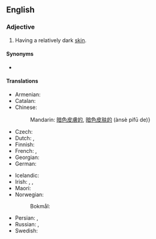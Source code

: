 ==English==

===Adjective===
{{en-adj|head=[[dark]]-[[skinned]]}}

# Having a relatively dark [[skin]].

====Synonyms====
* {{l|en|swarthy}}

====Translations====
{{trans-top|having dark skin}}
* Armenian: {{t+|hy|թուխ}}
* Catalan: {{t|ca|bru}}
* Chinese:
*: Mandarin: [[暗色]][[皮膚]][[的]], [[暗色]][[皮肤]][[的]] (ànsè pífū de)}
* Czech: {{t+|cs|snědý|m}}
* Dutch: {{t|nl|donkerhuidig}}, {{t+|nl|donker}}
* Finnish: {{t+|fi|tummaihoinen}}
* French: {{t+|fr|basané|m}}, {{t+|fr|bronzé|m}}
* Georgian: {{t|ka|მუქი}}
* German: {{t+|de|dunkelhäutig}}
{{trans-mid}}
* Icelandic: {{t|is|hörundsdökkur}}
* Irish: {{t|ga|coirtithe}}, {{t|ga|dubh sa chraiceann}}, {{t|ga|dorcha sa chraiceann}}
* Maori: {{t|mi|kiri waitutu}}
* Norwegian:
*: Bokmål: {{t|nb|mørkhudet}}
* Persian: {{t|fa|سیاه‌چرده|tr=siyâh-čorde|sc=fa-Arab}}, {{t+|fa|اسمر|tr=asmar|sc=fa-Arab}}
* Russian: {{t+|ru|темноко́жий}}, {{t+|ru|сму́глый}}
* Swedish: {{t+|sv|mörkhyad}}
{{trans-bottom}}